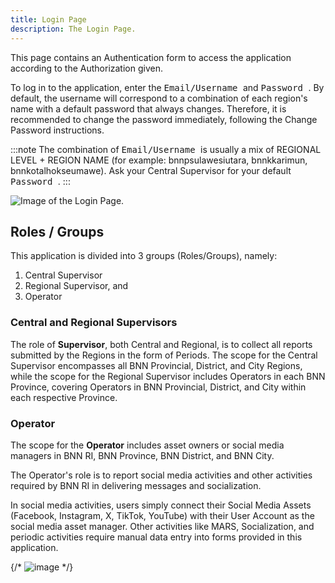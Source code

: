 ```yaml
---
title: Login Page
description: The Login Page.
---
```



This page contains an Authentication form to access the application according to the Authorization given.

To log in to the application, enter the <kbd> Email/Username </kbd> and <kbd> Password </kbd>. By default, the username will correspond to a combination of each region's name with a default password that always changes. Therefore, it is recommended to change the password immediately, following the Change Password instructions.

:::note
The combination of <kbd> Email/Username </kbd> is usually a mix of REGIONAL LEVEL + REGION NAME (for example: bnnpsulawesiutara, bnnkkarimun, bnnkotalhokseumawe). Ask your Central Supervisor for your default <kbd> Password </kbd>.
:::

<Image
  format="avif"
  quality="mid"
  src={loginImage}
  alt="Image of the Login Page."
/>

## Roles / Groups

This application is divided into 3 groups (Roles/Groups), namely:

1. Central Supervisor
2. Regional Supervisor, and
3. Operator

### Central and Regional Supervisors

The role of **Supervisor**, both Central and Regional, is to collect all reports submitted by the Regions in the form of Periods. The scope for the Central Supervisor encompasses all BNN Provincial, District, and City Regions, while the scope for the Regional Supervisor includes Operators in each BNN Province, covering Operators in BNN Provincial, District, and City within each respective Province.

### Operator

The scope for the **Operator** includes asset owners or social media managers in BNN RI, BNN Province, BNN District, and BNN City.

The Operator's role is to report social media activities and other activities required by BNN RI in delivering messages and socialization.

In social media activities, users simply connect their Social Media Assets (Facebook, Instagram, X, TikTok, YouTube) with their User Account as the social media asset manager. Other activities like MARS, Socialization, and periodic activities require manual data entry into forms provided in this application.

{/* ![image](@assets/images/mms-login-page.png) */}

<ImageComponent />

